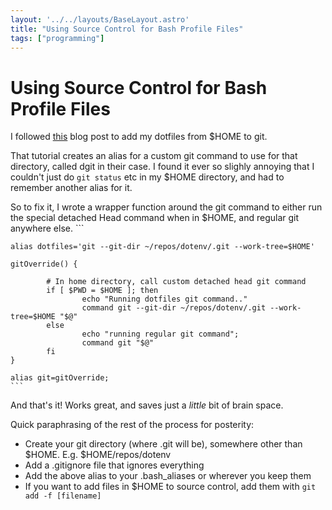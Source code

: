 ```yaml
---
layout: '../../layouts/BaseLayout.astro'
title: "Using Source Control for Bash Profile Files"
tags: ["programming"]
---
```


<DummyComponent />

# Using Source Control for Bash Profile Files

I followed [this](https://www.electricmonk.nl/log/2015/06/22/keep-your-home-dir-in-git-with-a-detached-working-directory/) blog post to add my dotfiles from $HOME to git. 

That tutorial creates an alias for a custom git command to use for that directory, called dgit in their case. I found it ever so slighly annoying that I couldn't just do `git status` etc in my $HOME directory, and had to remember another alias for it. 

So to fix it, I wrote a wrapper function around the git command to either run the special detached Head command when in $HOME, and regular git anywhere else.
	```

	alias dotfiles='git --git-dir ~/repos/dotenv/.git --work-tree=$HOME'

	gitOverride() {

			# In home directory, call custom detached head git command
			if [ $PWD = $HOME ]; then
					echo "Running dotfiles git command.."
					command git --git-dir ~/repos/dotenv/.git --work-tree=$HOME "$@"
			else
					echo "running regular git command";
					command git "$@"
			fi
	}

	alias git=gitOverride;
	```

And that's it! Works great, and saves just a *little* bit of brain space.




Quick paraphrasing of the rest of the process for posterity: 

* Create your git directory (where .git will be), somewhere other than $HOME. E.g. $HOME/repos/dotenv
* Add a .gitignore file that ignores everything
* Add the above alias to your .bash_aliases or wherever you keep them 
* If you want to add files in $HOME to source control, add them with `git add -f [filename]` 